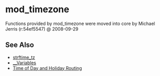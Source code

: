 
# mod_timezone 

 

Functions provided by mod\_timezone were moved into core by Michael Jerris (r:54ef5547) @ 2008-09-29 

## See Also

* [strftime\_tz](./mod-dptools/6586522.mdx#about)
* [\_\_Variables](../Dialplan/Variables-Archive/x__Variables_6587314.mdx)
* [Time of Day and Holiday Routing](../Dialplan/Time-of-Day-and-Holiday-Routing_6586868.mdx#about)

  

